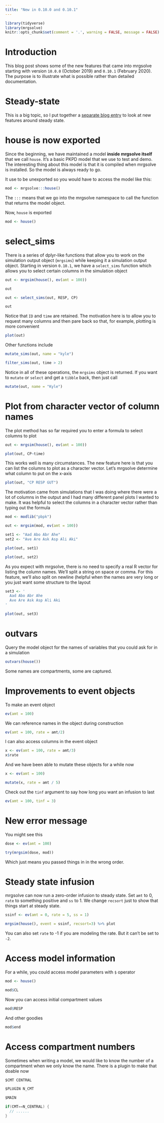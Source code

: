 ```yaml
---
title: "New in 0.10.0 and 0.10.1"
---
```



```r
library(tidyverse)
library(mrgsolve)
knitr::opts_chunk$set(comment = '.', warning = FALSE, message = FALSE)
```


# Introduction

This blog post shows some of the new features that came into mrgsolve starting
with version `10.0.0` (October 2019) and `0.10.1` (February 2020).  The purpose 
is to illustrate what is possible rather than detailed documentation.  

# Steady-state

This is a big topic, so I put together a [separate blog entry](steady-state.html) 
to look at new features around steady state. 

# house is now exported

Since the beginning, we have maintained a model **inside mrgsolve itself** that
we call `house`.  It's a basic PKPD model that we use to test and demo. The 
interesting thing about this model is that it is compiled when mrgsolve is
installed.  So the model is always ready to go. 

It use to be unexported so you would have to access the model like this:

```r
mod <- mrgsolve:::house()
```

The `:::` means that we go into the mrgsolve namespace to call the function 
that returns the model object. 

Now, `house` is exported

```r
mod <- house()
```


# select_sims

There is a series of dplyr-like functions that allow you to work on the 
simulation output object (`mrgsims`) while keeping it a simulation output 
object.  Starting in version `0.10.1`, we have a `select_sims` function which 
allows you to select certain columns in the simulation object

```r
out <- mrgsim(house(), ev(amt = 100))

out 

out <- select_sims(out, RESP, CP)

out
```

Notice that `ID` and `time` are retained.  The motivation here is to allow you
to request many columns and then pare back so that, for example, plotting is 
more convenient

```r
plot(out)
```

Other functions include

```r
mutate_sims(out, name = "kyle")
```

```r
filter_sims(out, time > 2)
```

Notice in all of these operations, the `mrgsims` object is returned.  If you 
want to `mutate` or `select` and get a `tibble` back, then just call

```r
mutate(out, name = "Kyle")
```

# Plot from character vector of column names


The plot method has so far required you to enter a formula to select columns to
plot
```r
out <- mrgsim(house(), ev(amt = 100))

plot(out, CP~time)
```


This works well is many circumstances.  The new feature here is that you can
list the columns to plot as a character vector.  Let's mrgsolve determine what
column to put on the x-axis

```r
plot(out, "CP RESP GUT")
```

The motivation came from simulations that I was doing where there were a lot 
of columns in the output and I had many different panel plots I wanted to make. 
It was helpful to select the columns in a character vector rather than typing 
out the formula

```r
mod <- modlib("pbpk")

out <- mrgsim(mod, ev(amt = 100))
```

```r
set1 <- "Aad Abo Abr Ahe"
set2 <- "Ave Are Ask Asp Ali Aki"

plot(out, set1)

plot(out, set2)
```

As you expect with mrgsolve, there is no need to specify a real R vector for 
listing the column names.  We'll split a string on space or comma.  For this 
feature, we'll also split on newline (helpful when the names are very long or 
you just want some structure to the layout

```r
set3 <- '
  Aad Abo Abr Ahe
  Ave Are Ask Asp Ali Aki
'

plot(out, set3)
```


# outvars

Query the model object for the names of variables that you could ask for in a 
simulation

```r
outvars(house())
```

Some names are compartments, some are captured.


# Improvements to event objects

To make an event object
```r
ev(amt = 100)
```

We can reference names in the object during construction

```r
ev(amt = 100, rate = amt/2)
```


I can also access columns in the event object
```r
x <- ev(amt = 100, rate = amt/3)
x$rate
```

And we have been able to mutate these objects for a while now

```r
x <- ev(amt = 100) 

mutate(x, rate = amt / 5)
```


Check out the `tinf` argument to say how long you want an infusion to last

```r
ev(amt = 100, tinf = 3)
```



# New error message

You might see this

```r
dose <- ev(amt = 100)

try(mrgsim(dose, mod))
```

Which just means you passed things in in the wrong order. 


# Steady state infusion

mrgsolve can now run a zero-order infusion to steady state.  Set `amt` to 0, 
`rate` to something positive and `ss` to 1.  We change `recsort` just to show 
that things start at steady state.

```r
ssinf <- ev(amt = 0, rate = 5, ss = 1)

mrgsim(house(), event = ssinf, recsort=3) %>% plot
```

You can also set `rate` to -1 if you are modeling the rate.  But it can't be 
set to `-2`. 

# Access model information

For a while, you could access model parameters with `$` operator

```r
mod <- house()

mod$CL
```

Now you can access initial compartment values

```r
mod$RESP
```


And other goodies

```r
mod$end
```

# Access compartment numbers

Sometimes when writing a model, we would like to know the number of a 
compartment when we only know the name.  There is a plugin to make that doable
now


```c
$CMT CENTRAL

$PLUGIN N_CMT

$MAIN

if(CMT==N_CENTRAL) {
  // ......
}
```


